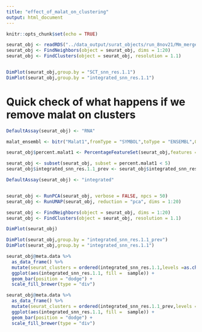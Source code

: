 ```yaml
---
title: "effect_of_malat_on_clustering"
output: html_document
---
```


```r
knitr::opts_chunk$set(echo = TRUE)
```

```r
seurat_obj <- readRDS("../data_output/surat_objects/run_8nov21/Mm_merged_mito_mito_integrated.rds")
seurat_obj <- FindNeighbors(object = seurat_obj, dims = 1:20)
seurat_obj <- FindClusters(object = seurat_obj, resolution = 1.1)


DimPlot(seurat_obj,group.by = "SCT_snn_res.1.1")
DimPlot(seurat_obj,group.by = "integrated_snn_res.1.1")

```


# Quick check of what happens if we remove malat on clusters

```r

DefaultAssay(seurat_obj) <- "RNA"

malat_ensembl <- bitr("Malat1",fromType = "SYMBOL",toType = "ENSEMBL",OrgDb =  org.Mm.eg.db)$ENSEMBL

seurat_obj$percent.malat1 <- PercentageFeatureSet(seurat_obj,features = malat_ensembl)

seurat_obj <- subset(seurat_obj, subset = percent.malat1 < 5)
seurat_obj$integrated_snn_res.1.1_prev <- seurat_obj$integrated_snn_res.1.1
```

```r
DefaultAssay(seurat_obj) <- "integrated"


seurat_obj <- RunPCA(seurat_obj, verbose = FALSE, npcs = 50)
seurat_obj <- RunUMAP(seurat_obj, reduction = "pca", dims = 1:20)

seurat_obj <- FindNeighbors(object = seurat_obj, dims = 1:20)
seurat_obj <- FindClusters(object = seurat_obj, resolution = 1.1)
```

```r
DimPlot(seurat_obj)

```


```r

DimPlot(seurat_obj,group.by = "integrated_snn_res.1.1_prev")
DimPlot(seurat_obj,group.by = "integrated_snn_res.1.1")

```

```r
seurat_obj@meta.data %>%
  as_data_frame() %>%
  mutate(seurat_clusters = ordered(integrated_snn_res.1.1,levels =as.character(sort(as.numeric(unique(integrated_snn_res.1.1)))) )) %>%
  ggplot(aes(integrated_snn_res.1.1, fill =  sample)) +
  geom_bar(position = "dodge") +
  scale_fill_brewer(type = "div")

```

```r
seurat_obj@meta.data %>%
  as_data_frame() %>%
  mutate(seurat_clusters = ordered(integrated_snn_res.1.1_prev,levels =as.character(sort(as.numeric(unique(integrated_snn_res.1.1_prev)))) )) %>%
  ggplot(aes(integrated_snn_res.1.1, fill =  sample)) +
  geom_bar(position = "dodge") +
  scale_fill_brewer(type = "div")

```

